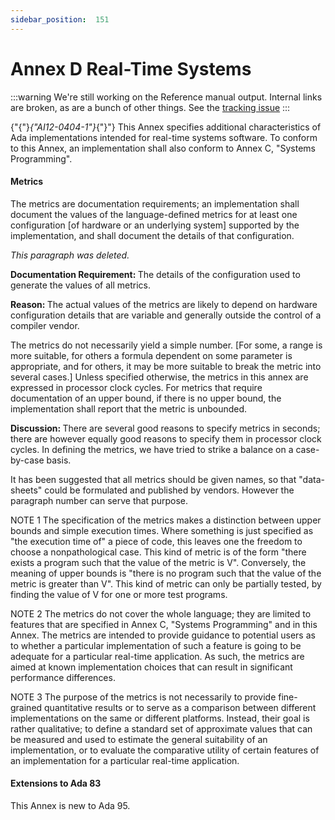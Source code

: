 ---
sidebar_position:  151
---

# Annex D Real-Time Systems

:::warning
We're still working on the Reference manual output.  Internal links are broken,
as are a bunch of other things.
See the [tracking issue](https://github.com/ada-lang-io/ada-lang-io/issues/20)
:::


<p>{"{"}<em>{"AI12-0404-1"}</em>{"}"} This Annex specifies additional characteristics of Ada implementations intended for real-time systems software. To conform to this Annex, an implementation shall also conform to Annex C, "Systems Programming". </p>

#### Metrics

<p>The metrics are documentation requirements; an implementation shall document the values of the language-defined metrics for at least one configuration [of hardware or an underlying system] supported by the implementation, and shall document the details of that configuration. </p>
<Admonition type="note">
<p><em>This paragraph was deleted.</em></p></Admonition>

<Admonition type="note">
<p><strong>Documentation Requirement: </strong>The details of the configuration used to generate the values of all metrics.</p></Admonition>

<Admonition type="note">
<p><strong>Reason: </strong>The actual values of the metrics are likely to depend on hardware configuration details that are variable and generally outside the control of a compiler vendor. </p></Admonition>

<p>The metrics do not necessarily yield a simple number. [For some, a range is more suitable, for others a formula dependent on some parameter is appropriate, and for others, it may be more suitable to break the metric into several cases.] Unless specified otherwise, the metrics in this annex are expressed in processor clock cycles. For metrics that require documentation of an upper bound, if there is no upper bound, the implementation shall report that the metric is unbounded. </p>
<Admonition type="note">
<p><strong>Discussion: </strong>There are several good reasons to specify metrics in seconds; there are however equally good reasons to specify them in processor clock cycles. In defining the metrics, we have tried to strike a balance on a case-by-case basis.</p></Admonition>

<Admonition type="note">
<p>It has been suggested that all metrics should be given names, so that "data-sheets" could be formulated and published by vendors. However the paragraph number can serve that purpose. </p></Admonition>

<Admonition type="note">
<p>NOTE 1   The specification of the metrics makes a distinction between upper bounds and simple execution times. Where something is just specified as "the execution time of" a piece of code, this leaves one the freedom to choose a nonpathological case. This kind of metric is of the form "there exists a program such that the value of the metric is V". Conversely, the meaning of upper bounds is "there is no program such that the value of the metric is greater than V". This kind of metric can only be partially tested, by finding the value of V for one or more test programs.</p></Admonition>

<Admonition type="note">
<p>NOTE 2   The metrics do not cover the whole language; they are limited to features that are specified in Annex C, "Systems Programming" and in this Annex. The metrics are intended to provide guidance to potential users as to whether a particular implementation of such a feature is going to be adequate for a particular real-time application. As such, the metrics are aimed at known implementation choices that can result in significant performance differences.</p></Admonition>

<Admonition type="note">
<p>NOTE 3   The purpose of the metrics is not necessarily to provide fine-grained quantitative results or to serve as a comparison between different implementations on the same or different platforms. Instead, their goal is rather qualitative; to define a standard set of approximate values that can be measured and used to estimate the general suitability of an implementation, or to evaluate the comparative utility of certain features of an implementation for a particular real-time application.</p></Admonition>


#### Extensions to Ada 83

<Admonition type="note">
<p>This Annex is new to Ada 95. </p></Admonition>

